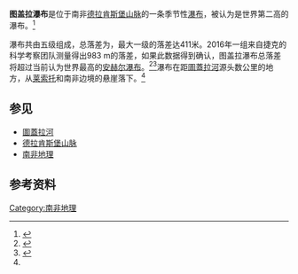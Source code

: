 {{Infobox waterfall
| name = 图盖拉瀑布
| photo = Tugela_Falls.jpg
| photo_width = 
| location = [[南非|南非]][[夸祖魯-納塔爾省|夸祖魯-納塔爾省]]
| coords = {{Coord|-28.7522|28.8941|region:ZA-NL_type:landmark|display=inline,title}}
| elevation = {{convert|2972|m|abbr=on}}
| type = 
| height = {{convert|948|m|abbr=on}}
| width = 
| height_longest = {{convert|411|m|abbr=on}}
| average_width = 
| number_drops = 5
| average_flow = 
| watercourse = [[圖蓋拉河|圖蓋拉河]]
| world_rank = 2
}}
'''图盖拉瀑布'''是位于南非[[德拉肯斯堡山脉|德拉肯斯堡山脉]]的一条季节性[[瀑布|瀑布]]，被认为是世界第二高的瀑布。<ref name=worldwaterfalldatabase>{{cite web|url=http://www.worldwaterfalldatabase.com/tallest-waterfalls/total-height/|title=World's tallest waterfalls by total overall height|publisher=World Waterfall Database|accessdate=20 February 2013|archive-date=2017-04-29|archive-url=https://web.archive.org/web/20170429070740/http://www.worldwaterfalldatabase.com/tallest-waterfalls/total-height|dead-url=yes}}</ref>

瀑布共由五级组成，总落差为{{convert|948|m|abbr=on}}，最大一级的落差达411米。2016年一组来自捷克的科学考察团队测量得出983 m的落差，如果此数据得到确认，图盖拉瀑布总落差将超过当前认为世界最高的[[安赫尔瀑布|安赫尔瀑布]]。<ref>{{Cite web |url=http://www.praguemonitor.com/2016/12/13/czech-surveyors-tugela-not-angel-worlds-tallest-waterfall |title=存档副本 |accessdate=2017-03-25 |archive-date=2017-04-24 |archive-url=https://web.archive.org/web/20170424191507/http://praguemonitor.com/2016/12/13/czech-surveyors-tugela-not-angel-worlds-tallest-waterfall |dead-url=yes }}</ref><ref>{{Cite web |url=https://zpravy.aktualne.cz/domaci/k-novemu-nejvyssimu-vodopadu-na-svete-se-splha-a-brodi-atrak/r~7b14d902cc3511e6a8cb002590604f2e/?_ga=1.206758867.1583613805.1466620372 |title=存档副本 |accessdate=2017-03-25 |archive-date=2016-12-30 |archive-url=https://web.archive.org/web/20161230003125/https://zpravy.aktualne.cz/domaci/k-novemu-nejvyssimu-vodopadu-na-svete-se-splha-a-brodi-atrak/r~7b14d902cc3511e6a8cb002590604f2e/?_ga=1.206758867.1583613805.1466620372 |dead-url=no }}</ref>瀑布在距[[圖蓋拉河|圖蓋拉河]]源头数公里的地方，从[[莱索托|莱索托]]和南非边境的悬崖落下。<ref name=worldwaterfalldatabase/>

==参见==
* [[圖蓋拉河|圖蓋拉河]]
* [[德拉肯斯堡山脉|德拉肯斯堡山脉]]
* [[南非地理|南非地理]]

==参考资料==
{{reflist}}
[[Category:南非地理|Category:南非地理]]